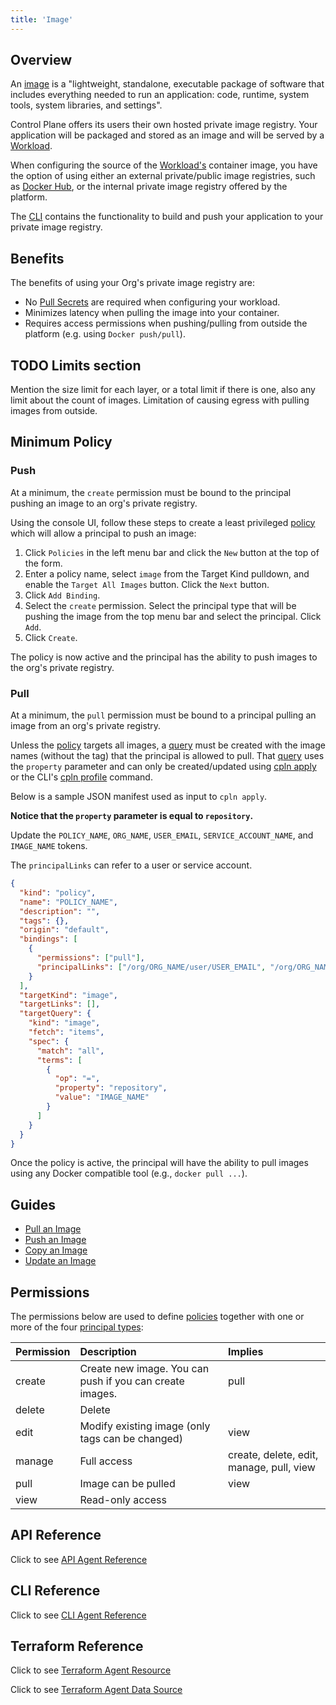 ```yaml
---
title: 'Image'
---
```


## Overview

An [image](https://www.docker.com/resources/what-container) is a "lightweight, standalone, executable package of software that includes everything needed to run an application: code, runtime, system tools, system libraries, and settings".

Control Plane offers its users their own hosted private image registry. Your application will be packaged and stored as an image and will be served by a [Workload](/concepts/workload).

When configuring the source of the [Workload's](/concepts/workload) container image, you have the option of using either an external private/public image registries, such as [Docker Hub](https://hub.docker.com/), or the internal private image registry offered by the platform.

The [CLI](/reference/cli#image-build) contains the functionality to build and push your application to your private image registry.

## Benefits

The benefits of using your Org's private image registry are:

- No [Pull Secrets](/reference/secret) are required when configuring your workload.
- Minimizes latency when pulling the image into your container.
- Requires access permissions when pushing/pulling from outside the platform (e.g. using `Docker push/pull`).

## TODO Limits section

Mention the size limit for each layer, or a total limit if there is one, also any limit about the count of images. Limitation of causing egress with pulling images from outside.

## Minimum Policy

### Push

At a minimum, the `create` permission must be bound to the principal pushing an image to an org's private registry.

Using the console UI, follow these steps to create a least privileged [policy](/reference/policy) which will allow a principal to push an image:

1. Click `Policies` in the left menu bar and click the `New` button at the top of the form.
2. Enter a policy name, select `image` from the Target Kind pulldown, and enable the `Target All Images` button. Click the `Next` button.
3. Click `Add Binding`.
4. Select the `create` permission. Select the principal type that will be pushing the image from the top menu bar and select the principal. Click `Add`.
5. Click `Create`.

The policy is now active and the principal has the ability to push images to the org's private registry.

### Pull

At a minimum, the `pull` permission must be bound to a principal pulling an image from an org's private registry.

Unless the [policy](/reference/policy) targets all images, a [query](/reference/cli#query) must be created with the image names (without the tag) that the principal is allowed to pull. That [query](/reference/cli#query) uses the `property` parameter and can only be created/updated using [cpln apply](/guides/cpln-apply) or the CLI's [cpln profile](/reference/cli#policy) command.

Below is a sample JSON manifest used as input to `cpln apply`.

**Notice that the `property` parameter is equal to `repository`.**

Update the `POLICY_NAME`, `ORG_NAME`, `USER_EMAIL`, `SERVICE_ACCOUNT_NAME`, and `IMAGE_NAME` tokens.

The `principalLinks` can refer to a user or service account.

```json JSON
{
  "kind": "policy",
  "name": "POLICY_NAME",
  "description": "",
  "tags": {},
  "origin": "default",
  "bindings": [
    {
      "permissions": ["pull"],
      "principalLinks": ["/org/ORG_NAME/user/USER_EMAIL", "/org/ORG_NAME/serviceaccount/SERVICE_ACCOUNT_NAME"]
    }
  ],
  "targetKind": "image",
  "targetLinks": [],
  "targetQuery": {
    "kind": "image",
    "fetch": "items",
    "spec": {
      "match": "all",
      "terms": [
        {
          "op": "=",
          "property": "repository",
          "value": "IMAGE_NAME"
        }
      ]
    }
  }
}
```

Once the policy is active, the principal will have the ability to pull images using any Docker compatible tool (e.g., `docker pull ...`).

## Guides

- [Pull an Image](/guides/image/pull-an-image)
- [Push an Image](/guides/image/push-an-image)
- [Copy an Image](/guides/image/copy-an-image)
- [Update an Image](/guides/image/update-an-image)

## Permissions

The permissions below are used to define [policies](/reference/policy) together with one or more of the four
[principal types](/concepts/principal_types):

| Permission | Description                                              | Implies                                  |
| :--------- | :------------------------------------------------------- | :--------------------------------------- |
| create     | Create new image. You can push if you can create images. | pull                                     |
| delete     | Delete                                                   |                                          |
| edit       | Modify existing image (only tags can be changed)         | view                                     |
| manage     | Full access                                              | create, delete, edit, manage, pull, view |
| pull       | Image can be pulled                                      | view                                     |
| view       | Read-only access                                         |                                          |

## API Reference

Click to see [API Agent Reference](/api-reference/agent)

## CLI Reference

Click to see [CLI Agent Reference](/references/cli/agent)

## Terraform Reference

Click to see [Terraform Agent Resource](/references/terraform/resources/cpln_gvc)

Click to see [Terraform Agent Data Source](/references/terraform/data-sources/cpln_gvc)